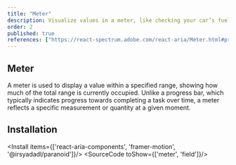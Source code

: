 ```yaml
---
title: "Meter"
description: Visualize values in a meter, like checking your car’s fuel gauge, great for displaying measurements at a glance..
order: 2
published: true
references: ["https://react-spectrum.adobe.com/react-aria/Meter.html#props", "https://www.framer.com/motion/animation/"]
---
```



## Meter

A meter is used to display a value within a specified range, showing how much of the total range is currently occupied.
Unlike a progress bar, which typically indicates progress towards completing a task over time, a meter reflects a specific measurement or
quantity at a given moment.

<How toUse="statuses/meter-demo" />

## Installation
<Install items={['react-aria-components', 'framer-motion', '@irsyadadl/paranoid']}/>
<SourceCode toShow={['meter', 'field']}/>
